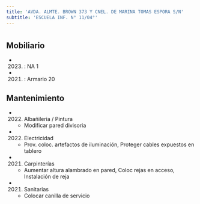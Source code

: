 ```yaml
---
title: 'AVDA. ALMTE. BROWN 373 Y CNEL. DE MARINA TOMAS ESPORA S/N'
subtitle: 'ESCUELA INF. N° 11/04°'
---
```


#


## Mobiliario

*  (2023) : NA 1 

*  (2021) : Armario 20 





## Mantenimiento

*  (2022) Albañileria / Pintura 
    + Modificar pared divisoria

*  (2022) Electricidad 
    + Prov. coloc. artefactos de iluminación, Proteger cables expuestos en tablero

*  (2021) Carpinterías 
    + Aumentar altura alambrado en pared, Coloc rejas en acceso, Instalación de reja

*  (2021) Sanitarias 
    + Colocar canilla de servicio



